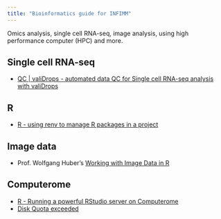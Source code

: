 ```yaml
---
title: "Bioinformatics guide for INFIMM"
---
```


Omics analysis, single cell RNA-seq, image analysis, using high performance computer (HPC) and more.

## Single cell RNA-seq
* [QC | valiDrops - automated data QC for Single cell RNA-seq analysis with valiDrops](doc/valiDrops.qmd)

## R
* [R - using renv to manage R packages in a project](doc/renv.qmd)

## Image data
* Prof. Wolfgang Huber's [Working with Image Data in R](https://github.com/wolfganghuber/WorkingWithImageData)

## Computerome
* [R - Running a powerful RStudio server on Computerome](doc/computerome_RStudio_server.qmd)
* [Disk Quota exceeded](doc/computerome_disk_quota.md)